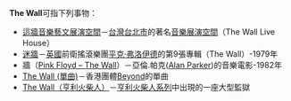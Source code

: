 '''The Wall'''可指下列事物：
*[[這牆音樂藝文展演空間|這牆音樂藝文展演空間]]－[[台灣|台灣]][[台北市|台北市]]的著名[[音樂展演空間|音樂展演空間]]（The Wall Live House）
*[[迷牆|迷牆]]－[[英國|英國]]前衛搖滾樂團[[平克·弗洛伊德|平克·弗洛伊德]]的第9張專輯（The Wall）-1979年
*牆（[[Pink_Floyd_–_The_Wall|Pink Floyd – The Wall]]）－亞倫.帕克([[Alan_Parker|Alan Parker]])的音樂電影-1982年
*[[The_Wall_(單曲)|The Wall (單曲)]]－香港團體[[Beyond|Beyond]]的單曲
*[[The_Wall（亨利火柴人）|The Wall（亨利火柴人）]]－[[亨利火柴人系列|亨利火柴人系列]]中出現的一座大型監獄

{{disambig|cat=非中文名稱消歧義}}